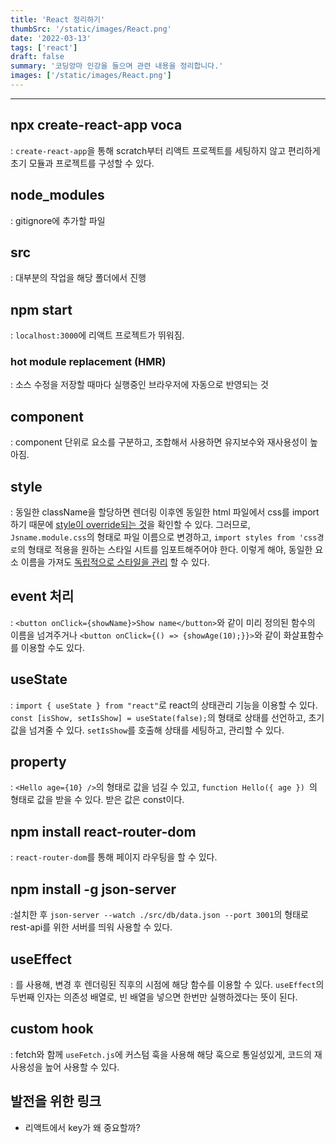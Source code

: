 ```yaml
---
title: 'React 정리하기'
thumbSrc: '/static/images/React.png'
date: '2022-03-13'
tags: ['react']
draft: false
summary: '코딩앙마 인강을 들으며 관련 내용을 정리합니다.'
images: ['/static/images/React.png']
---
```


---

## npx create-react-app voca
: `create-react-app`을 통해 scratch부터 리액트 프로젝트를 세팅하지 않고 편리하게 초기 모듈과 프로젝트를 구성할 수 있다.

## node_modules
: gitignore에 추가할 파일

## src
: 대부분의 작업을 해당 폴더에서 진행

## npm start  
: `localhost:3000`에 리액트 프로젝트가 뛰워짐.     

### hot module replacement (HMR)
: 소스 수정을 저장할 때마다 실행중인 브라우저에 자동으로 반영되는 것 

## component 
: component 단위로 요소를 구분하고, 조합해서 사용하면 유지보수와 재사용성이 높아짐.

## style
: 동일한 className을 할당하면 렌더링 이후엔 동일한 html 파일에서 css를 import하기 때문에 [style이 override되는 것](https://github.com/tinajeong/react_voca_clone/commit/a54f02d8d256411a428b0f13bc0bb8f788d33054)을 확인할 수 있다.
그러므로, `Jsname.module.css`의 형태로 파일 이름으로 변경하고, `import styles from 'css경로`의 형태로 적용을 원하는 스타일 시트를 임포트해주어야 한다. 이렇게 해야, 동일한 요소 이름을 가져도 [독립적으로 스타일을 관리](https://github.com/tinajeong/react_voca_clone/commit/8c68d8e776b59ed02692e56a927c34b6afd0e1eb) 할 수 있다. 

## event 처리 
: `<button onClick={showName}>Show name</button>`와 같이 미리 정의된 함수의 이름을 넘겨주거나 `<button onClick={() => {showAge(10);}}>`와 같이 화살표함수를 이용할 수도 있다.

## useState
: `import { useState } from "react"`로 react의 상태관리 기능을 이용할 수 있다. `const [isShow, setIsShow] = useState(false);`의 형태로 상태를 선언하고, 초기값을 넘겨줄 수 있다. `setIsShow`를 호출해 상태를 세팅하고, 관리할 수 있다. 

## property
: `<Hello age={10} />`의 형태로 값을 넘길 수 있고, `function Hello({ age }) `의 형태로 값을 받을 수 있다. 받은 값은 const이다.

## npm install react-router-dom
: `react-router-dom`를 통해 페이지 라우팅을 할 수 있다. 

## npm install -g json-server
:설치한 후 `json-server --watch ./src/db/data.json --port 3001`의 형태로 rest-api를 위한 서버를 띄워 사용할 수 있다. 

## useEffect
: 를 사용해, 변경 후 렌더링된 직후의 시점에 해당 함수를 이용할 수 있다. `useEffect`의 두번째 인자는 의존성 배열로, 빈 배열을 넣으면 한번만 실행하겠다는 뜻이 된다. 

## custom hook
: fetch와 함께 `useFetch.js`에 커스텀 훅을 사용해 해당 훅으로 통일성있게, 코드의 재사용성을 높어 사용할 수 있다. 

## 발전을 위한 링크
- 리액트에서 key가 왜 중요할까?